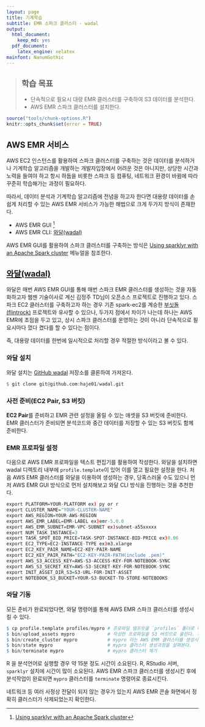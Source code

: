 ```yaml
---
layout: page
title: 기계학습
subtitle: EMR 스파크 클러스터 - wadal
output:
  html_document: 
    keep_md: yes
  pdf_document:
    latex_engine: xelatex
mainfont: NanumGothic
---
```



> ## 학습 목표 {.objectives}
>
> * 단속적으로 필요시 대량 EMR 클러스터를 구축하여 S3 데이터를 분석한다.
> * AWS EMR 스파크 클러스터를 설치한다.

``` r
source("tools/chunk-options.R")
knitr::opts_chunk$set(error = TRUE)
```


## AWS EMR 서비스

AWS EC2 인스턴스를 활용하여 스파크 클러스터를 구축하는 것은 데이터를 분석하거나 기계학습 알고리즘을 개발하는 개발자입장에서 어려운 것은 아니지만,
상당한 시간과 노력을 들여야 하고 항시 하둡을 비롯한 스파크 등 컴퓨팅, 네트워크 환경이 바뀜에 따라 꾸준히 학습해가는 과정이 필요하다.

따라서, 데이터 분석과 기계학습 알고리즘에 전념을 하고자 한다면 대용량 데이터를 손쉽게 처리할 수 있는 AWS EMR 서비스가 가능한 해법으로 크게 두가지 방식이 존재한다.

- AWS EMR GUI [^aws-emr-rstudio]
- AWS EMR CLI: [와달(wadal)](https://github.com/haje01/wadal)

[^aws-emr-rstudio]: [Using sparklyr with an Apache Spark cluster](http://spark.rstudio.com/examples-emr.html)

AWS EMR GUI를 활용하여 스파크 클러스터를 구축하는 방식은 [Using sparklyr with an Apache Spark cluster](http://spark.rstudio.com/examples-emr.html) 메뉴얼을 참조한다.

## [와달(wadal)](https://github.com/haje01/wadal)

와달은 매번 AWS EMR GUI를 통해 매번 스파크 EMR 클러스터를 생성하는 것을 자동화하고자 웹젠 기술이사로 계신 김정주 TD님이 오픈소스 프로젝트로 진행하고 있다.
스파크 EC2 클러스터를 구축하고자 하는 경우 기존 spark-ec2를 계승한 [부싯돌(flintrock)](https://github.com/nchammas/flintrock) 프로젝트와 유사할 수 있으나,
두가지 점에서 차이가 나는데 하나는 AWS EMR에 초점을 두고 있고, 상시 스파크 클러스터를 운영하는 것이 아니라 단속적으로 필요시마다 껐다 켰다를 할 수 있다는 점이다.

즉, 대용량 데이터를 한번에 일시적으로 처리할 경우 적절한 방식이라고 볼 수 있다.

### 와달 설치

와달 설치는 [GitHub wadal](https://github.com/haje01/wadal) 저장소를 클론하여 가져온다.

``` r
$ git clone git@github.com:haje01/wadal.git
```

### 사전 준비(EC2 Pair, S3 버킷)

**EC2 Pair**를 준비하고 EMR 관련 설정을 올릴 수 있는 애셋을 S3 버킷에 준비한다.
EMR 클러스터가 준비되면 분석코드와 중간 데이터를 저장할 수 있는 S3 버킷도 함께 준비한다.


### EMR 프로파일 설정

다음으로 AWS EMR 프로파일을 텍스트 편집기를 활용하여 작성한다.
와달을 설치하면 wadal 디렉토리 내부에 `profile.template`이 있어 이를 열고 필요한 설정을 한다.
처음 AWS EMR 클러스터를 와달을 이용하여 생성하는 경우, 당혹스러울 수도 있으니 먼저 AWS EMR GUI 방식으로 먼저 설치해보고 
와달 CLI 방식을 진행하는 것을 추천한다.

``` r
export PLATFORM=YOUR-PLATFORM ex) py or r
export CLUSTER_NAME="YOUR-CLUSTER-NAME"
export AWS_REGION=YOUR-AWS-REGION
export AWS_EMR_LABEL=EMR-LABEL ex)emr-5.0.0
export AWS_EMR_SUBNET=EMR-VPC-SUBNET ex)subnet-a55xxxxx
export NUM_TASK_INSTANCE=3
export TASK_SPOT_BID_PRICE=TASK-SPOT-INSTANCE-BID-PRICE ex)0.06
export EC2_TYPE=EC2-INSTANCE-TYPE ex)m3.xlarge
export EC2_KEY_PAIR_NAME=EC2-KEY-PAIR-NAME
export EC2_KEY_PAIR_PATH="EC2-KEY-PAIR-PATH(include .pem)"
export AWS_S3_ACCESS_KEY=AWS-S3-ACCESS-KEY-FOR-NOTEBOOK-SYNC
export AWS_S3_SECRET_KEY=AWS-S3-SECRET-KEY-FOR-NOTEBOOK-SYNC
export INIT_ASSET_DIR_S3=S3-URL-FOR-INIT-ASSET
export NOTEBOOK_S3_BUCKET=YOUR-S3-BUCKET-TO-STORE-NOTEBOOKS
```

### 와달 기동

모든 준비가 완료되었다면, 와달 명령어를 통해 AWS EMR 스파크 클러스터를 생성시킬 수 있다.

``` r
$ cp profile.template profiles/mypro # 프로파일 템프릿을 `profiles` 폴더로 이동 후 프로파일을 작성한다.
$ bin/upload_assets mypro            # 작성한 프로파일을 S3 버킷으로 올린다. 최소 1회만 수행하면 된다.
$ bin/create_cluster mypro           # mypro 라는 AWS EMR 클러스터를 생성시킨다.
$ bin/state mypro                    # mypro 클러스터 생성과정을 살펴본다.
$ bin/terminate mypro                # mypro 클러스터 제거
```

R 을 분석언어로 실행할 경우 약 15분 정도 시간이 소요된다. R, RStudio 서버, `sparklyr` 설치에 시간이 많이 소요된다.
AWS EMR 스파크 클러스터를 생성시킨 후에 분석작업이 완료되면 `mypro` 클러스터를 `terminate` 명령어로 종료시킨다.

네트워크 등 여러 사정상 전달이 되지 않는 경우가 있는지 AWS EMR 콘솔 화면에서 정확히 클러스터가 삭제되었는지 확인한다.